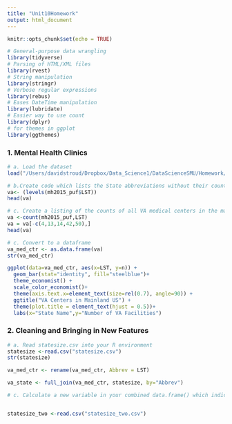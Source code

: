 ```yaml
---
title: "Unit10Homework"
output: html_document
---
```


```r
knitr::opts_chunk$set(echo = TRUE)
```

```r
# General-purpose data wrangling
library(tidyverse)  
# Parsing of HTML/XML files  
library(rvest)    
# String manipulation
library(stringr)   
# Verbose regular expressions
library(rebus)     
# Eases DateTime manipulation
library(lubridate)
# Easier way to use count
library(dplyr)
# for themes in ggplot
library(ggthemes) 
```

### 1. Mental Health Clinics 
```r
# a. Load the dataset
load("/Users/davidstroud/Dropbox/Data_Science1/DataScienceSMU/Homework/Unit10/N-MHSS-2015-DS0001-bndl-data-r/N-MHSS-2015-DS0001-data/N-MHSS-2015-DS0001-data-r.rda")
```

```r
# b.Create code which lists the State abbreviations without their counts
va<- (levels(mh2015_puf$LST))
head(va)
```


```r
# c. Create a listing of the counts of all VA medical centers in the mainland US by state
va <-count(mh2015_puf,LST)
va = va[-c(4,13,14,42,50),]
head(va)
```


```r
# c. Convert to a dataframe 
va_med_ctr <- as.data.frame(va)
str(va_med_ctr)
```




```r
ggplot(data=va_med_ctr, aes(x=LST, y=n)) +
  geom_bar(stat="identity", fill="steelblue")+
  theme_economist() + 
  scale_color_economist()+
  theme(axis.text.x=element_text(size=rel(0.7), angle=90)) +
  ggtitle("VA Centers in Mainland US") +
  theme(plot.title = element_text(hjust = 0.5))+
  labs(x="State Name",y="Number of VA Facilities")
```



### 2. Cleaning and Bringing in New Features
```r
# a. Read statesize.csv into your R environment
statesize <-read.csv("statesize.csv")
str(statesize)
```


```r
va_med_ctr <- rename(va_med_ctr, Abbrev = LST)
```


```r
va_state <- full_join(va_med_ctr, statesize, by="Abbrev")
```


```r
# c. Calculate a new variable in your combined data.frame() which indicates the VA hospitals per thousand square miles



```


```r
statesize_two <-read.csv("statesize_two.csv")
```


